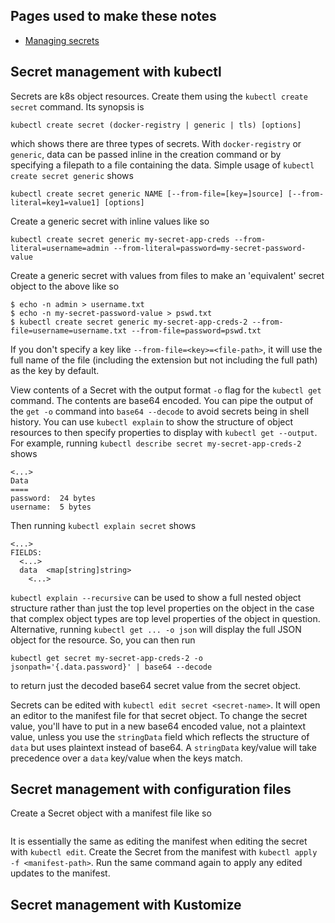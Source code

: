 ## Pages used to make these notes
- [Managing secrets](https://kubernetes.io/docs/tasks/configmap-secret/)

## Secret management with kubectl
Secrets are k8s object resources.  Create them using the `kubectl create secret` command.  Its synopsis is
```
kubectl create secret (docker-registry | generic | tls) [options]
```
which shows there are three types of secrets.  With `docker-registry` or `generic`, data can be passed inline in the creation command or by specifying a filepath to a file containing the data.  Simple usage of `kubectl create secret generic` shows
```
kubectl create secret generic NAME [--from-file=[key=]source] [--from-literal=key1=value1] [options]
```
Create a generic secret with inline values like so
```
kubectl create secret generic my-secret-app-creds --from-literal=username=admin --from-literal=password=my-secret-password-value
```
Create a generic secret with values from files to make an 'equivalent' secret object to the above like so
```
$ echo -n admin > username.txt
$ echo -n my-secret-password-value > pswd.txt
$ kubectl create secret generic my-secret-app-creds-2 --from-file=username=username.txt --from-file=password=pswd.txt
```
If you don't specify a key like `--from-file=<key>=<file-path>`, it will use the full name of the file (including the extension but not including the full path) as the key by default.

View contents of a Secret with the output format `-o` flag for the `kubectl get` command.  The contents are base64 encoded.  You can pipe the output of the `get -o` command into `base64 --decode` to avoid secrets being in shell history.  You can use `kubectl explain` to show the structure of object resources to then specify properties to display with `kubectl get --output`.  For example, running `kubectl describe secret my-secret-app-creds-2` shows
```
<...>
Data
====
password:  24 bytes
username:  5 bytes
```
Then running `kubectl explain secret` shows
```
<...>
FIELDS:
  <...>
  data	<map[string]string>
    <...>
```
`kubectl explain --recursive` can be used to show a full nested object structure rather than just the top level properties on the object in the case that complex object types are top level properties of the object in question.  Alternative, running `kubectl get ... -o json` will display the full JSON object for the resource.  So, you can then run
```
kubectl get secret my-secret-app-creds-2 -o jsonpath='{.data.password}' | base64 --decode
```
to return just the decoded base64 secret value from the secret object.

Secrets can be edited with `kubectl edit secret <secret-name>`.  It will open an editor to the manifest file for that secret object.  To change the secret value, you'll have to put in a new base64 encoded value, not a plaintext value, unless you use the `stringData` field which reflects the structure of `data` but uses plaintext instead of base64.  A `stringData` key/value will take precedence over a `data` key/value when the keys match.

## Secret management with configuration files

Create a Secret object with a manifest file like so
```

```
It is essentially the same as editing the manifest when editing the secret with `kubectl edit`.  Create the Secret from the manifest with `kubectl apply -f <manifest-path>`.  Run the same command again to apply any edited updates to the manifest.

## Secret management with Kustomize